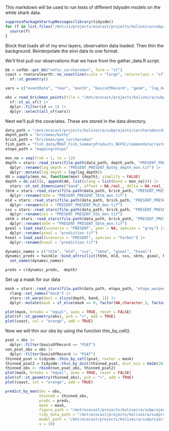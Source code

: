 This markdown will be used to run tests of different tidysdm models on the white shark data.

```r
suppressPackageStartupMessages(library(tidysdm))
for (f in list.files("/mnt/s1/projects/ecocast/projects/koliveira/subprojects/carcharodon/functions", pattern = "^.*\\.R$", full.names = TRUE)){
  source(f)
}
```

Block that loads all of my envi layers, observation data loaded. Then thin the background. Reinterpolate the envi data to one format.

We'll first pull our observations that we have from the gather_data.R script.
```r
bb = cofbb::get_bb("nefsc_carcharodon", form = "sf")
coast = rnaturalearth::ne_coastline(scale = "large", returnclass = "sf") |>
  sf::st_geometry()

vars = c("eventDate", "Year", "month", "basisOfRecord", "geom", "log_depth", "brick_tbtm", "brick_mld", "brick_sss", "brick_sbtm", "gseal", "hseal")

obs = read_brickman_points(file = "/mnt/ecocast/projects/koliveira/subprojects/carcharodon/workflows/get_data_workflow/versions/v01/v01.003/brickman_covar_obs_bg.gpkg") |>
  sf::st_as_sf() |>
  dplyr::filter(id == 1) |>
  dplyr::select(all_of(vars))
```

Next we'll pull the covariates. These are stored in the data directory.
```r
data_path = "/mnt/ecocast/projects/koliveira/subprojects/carcharodon/data"
depth_path = "brickman/bathy"
brick_path = "brickman/gom_carcharodon"
fish_path = "fish_data/MDAT_Fish_SummaryProducts_NEFSC/commondata/raster_data"
etopo_path = "mapping/etopo"

mon_no = seq(from = 1, to = 12)
depth = stars::read_stars(file.path(data_path, depth_path, "PRESENT_PRESENT_Bathy_depth_mon.tif")) |>
  dplyr::rename(log_depth = "PRESENT_PRESENT_Bathy_depth_mon.tif") |>
  dplyr::mutate(log_depth = log(log_depth))
dd = sapply(mon_no, function(mon) {depth}, simplify = FALSE)
depth = do.call(c, append(dd, list(along = list(band = mon_no)))) |>
  stars::st_set_dimensions("band", offset = NA_real_, delta = NA_real_)
tbtm = stars::read_stars(file.path(data_path, brick_path, "PRESENT_PRESENT_Tbtm_mon.tif")) |>
  dplyr::rename(tbtm = "PRESENT_PRESENT_Tbtm_mon.tif")
mld = stars::read_stars(file.path(data_path, brick_path, "PRESENT_PRESENT_MLD_mon.tif")) |>
  dplyr::rename(mld = "PRESENT_PRESENT_MLD_mon.tif")
sss = stars::read_stars(file.path(data_path, brick_path, "PRESENT_PRESENT_SSS_mon.tif")) |>
  dplyr::rename(sss = "PRESENT_PRESENT_SSS_mon.tif")
sbtm = stars::read_stars(file.path(data_path, brick_path, "PRESENT_PRESENT_Sbtm_mon.tif")) |>
  dplyr::rename(sbtm = "PRESENT_PRESENT_Sbtm_mon.tif")
gseal = load_seal(scenario = "PRESENT", year = NA, species = "gray") |>
  dplyr::rename(gseal = "prediction.tif")
hseal = load_seal(scenario = "PRESENT", species = "harbor") |>
  dplyr::rename(hseal = "prediction.tif")

dynamic_names = c("tbtm", "mld", "sss", "sbtm", "gseal", "hseal")
dynamic_preds = twinkle::bind_attrs(list(tbtm, mld, sss, sbtm, gseal, hseal)) |>
  set_names(dynamic_names)

preds = c(dynamic_preds,  depth)

```

Set up a mask for our data
```r
mask = stars::read_stars(file.path(data_path, etopo_path, "etopo_warped_mask.tif")) |>
  rlang::set_names("mask") |>
  stars::st_warp(dest = slice(depth, band, 1)) |>
  dplyr::mutate(mask = if_else(mask == 0, factor(NA_character_), factor(1))) 

plot(mask, breaks = "equal", axes = TRUE, reset = FALSE)
plot(sf::st_geometry(obs), pch = "+", add = TRUE)
plot(coast, col = "orange", add = TRUE)
```

Now we will thin our obs by using the function thin_by_cell(). 
```r
psat = obs |>
  dplyr::filter(basisOfRecord == "PSAT")
non_psat_obs = obs |>
  dplyr::filter(basisOfRecord != "PSAT")
thinned_psat = tidysdm::thin_by_cell(psat, raster = mask)
thinned_psat2 = tidysdm::thin_by_dist(thinned_psat, dist_min = km2m(20))
thinned_obs <- rbind(non_psat_obs, thinned_psat2)
plot(mask, breaks = "equal", axes = TRUE, reset = FALSE)
plot(sf::st_geometry(thinned_obs), pch = "+", add = TRUE)
plot(coast, col = "orange", add = TRUE)

```

```r
predict_by_mon(obs = obs, 
               thinned = thinned_obs, 
               preds = preds, 
               mask = mask, 
               figure_path = "/mnt/ecocast/projects/koliveira/subprojects/carcharodon/workflows/tidysdm_workflow/figures",
               tidy_data_path = "/mnt/ecocast/projects/koliveira/subprojects/carcharodon/data/tidysdm",
               model_path = "/mnt/ecocast/projects/koliveira/subprojects/carcharodon/workflows/tidysdm_workflow/models",
               v = 10)

```

